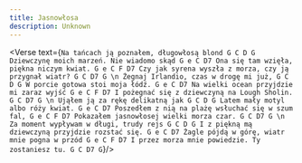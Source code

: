 ```yaml
---
title: Jasnowłosa
description: Unknown
---
```



<Verse text={`
Na tańcach ją poznałem, długowłosą blond G C D G
Dziewczynę moich marzeń. Nie wiadomo skąd G e C D7
Ona się tam wzięła, piękna niczym kwiat. G e C F D7
Czy jak syrena wyszła z morza, czy ją przygnał wiatr? G C D7 G
\n
Żegnaj Irlandio, czas w drogę mi już, G C D G
W porcie gotowa stoi moja łódź. G e C D7
Na wielki ocean przyjdzie mi zaraz wyjść G e C F D7
I pożegnać się z dziewczyną na Lough Sholin. G C D7 G
\n
Ująłem ją za rękę delikatną jak G C D G
Latem mały motyl albo róży kwiat. G e C D7
Poszedłem z nią na plażę wsłuchać się w szum fal, G e C F D7
Pokazałem jasnowłosej wielki morza czar. G C D7 G
\n
Za moment wypływam w długi, trudy rejs G C D G
I z piękną mą dziewczyną przyjdzie rozstać się. G e C D7
Żagle pójdą w górę, wiatr mnie pogna w przód G e C F D7
I przez morza mnie powiedzie. Ty zostaniesz tu. G C D7 G
`}/>
